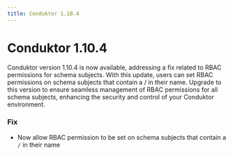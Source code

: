 ```yaml
---
title: Conduktor 1.10.4
---
```


# Conduktor 1.10.4

Conduktor version 1.10.4 is now available, addressing a fix related to RBAC permissions for schema subjects. With this update, users can set RBAC permissions on schema subjects that contain a / in their name. Upgrade to this version to ensure seamless management of RBAC permissions for all schema subjects, enhancing the security and control of your Conduktor environment.

### Fix 

- Now allow RBAC permission to be set on schema subjects that contain a `/` in their name
